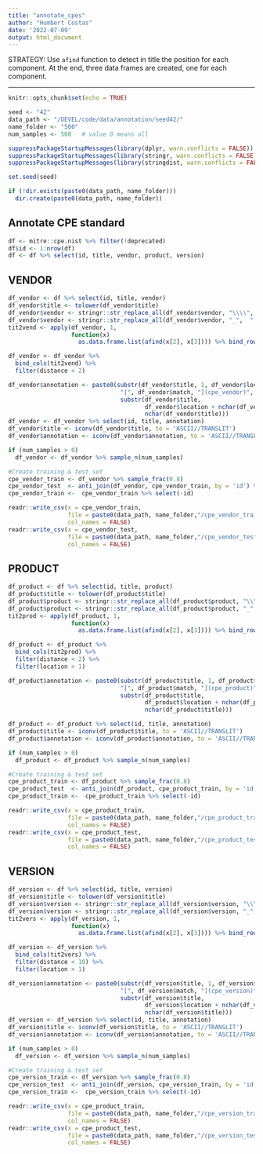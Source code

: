 ```yaml
---
title: "annotate_cpes"
author: "Humbert Costas"
date: '2022-07-09'
output: html_document
---
```


STRATEGY: Use `afind` function to detect in title the position for each component.
          At the end, three data frames are created, one for each component.

-------------------------------------------

```r
knitr::opts_chunk$set(echo = TRUE)

seed <- "42"
data_path <- "/DEVEL/code/data/annotation/seed42/"
name_folder <- "500"
num_samples <- 500   # value 0 means all
```

```r
suppressPackageStartupMessages(library(dplyr, warn.conflicts = FALSE))
suppressPackageStartupMessages(library(stringr, warn.conflicts = FALSE))
suppressPackageStartupMessages(library(stringdist, warn.conflicts = FALSE))

set.seed(seed)

if (!dir.exists(paste0(data_path, name_folder)))
  dir.create(paste0(data_path, name_folder))
```

## Annotate CPE standard


```r
df <- mitre::cpe.nist %>% filter(!deprecated)
df$id <- 1:nrow(df)
df <- df %>% select(id, title, vendor, product, version)
```

## VENDOR

```r
df_vendor <- df %>% select(id, title, vendor)
df_vendor$title <- tolower(df_vendor$title)
df_vendor$vendor <- stringr::str_replace_all(df_vendor$vendor, "\\\\", "")
df_vendor$vendor <- stringr::str_replace_all(df_vendor$vendor, "_",  " ")
tit2vend <- apply(df_vendor, 1, 
                  function(x) 
                    as.data.frame.list(afind(x[2], x[3]))) %>% bind_rows()
```

```r
df_vendor <- df_vendor %>% 
  bind_cols(tit2vend) %>% 
  filter(distance < 2)

df_vendor$annotation <- paste0(substr(df_vendor$title, 1, df_vendor$location - 1), 
                                "[", df_vendor$match, "](cpe_vendor)", 
                                substr(df_vendor$title, 
                                       df_vendor$location + nchar(df_vendor$match), 
                                       nchar(df_vendor$title))) 
df_vendor <- df_vendor %>% select(id, title, annotation)
df_vendor$title <- iconv(df_vendor$title, to = 'ASCII//TRANSLIT')
df_vendor$annotation <- iconv(df_vendor$annotation, to = 'ASCII//TRANSLIT')

if (num_samples > 0)
  df_vendor <- df_vendor %>% sample_n(num_samples)

#Create training & test set
cpe_vendor_train <- df_vendor %>% sample_frac(0.8)
cpe_vendor_test  <- anti_join(df_vendor, cpe_vendor_train, by = 'id') %>% select(-id)
cpe_vendor_train <-  cpe_vendor_train %>% select(-id)

readr::write_csv(x = cpe_vendor_train, 
                 file = paste0(data_path, name_folder,"/cpe_vendor_train.csv"), 
                 col_names = FALSE)
readr::write_csv(x = cpe_vendor_test, 
                 file = paste0(data_path, name_folder,"/cpe_vendor_test.csv"), 
                 col_names = FALSE)
```

## PRODUCT

```r
df_product <- df %>% select(id, title, product)
df_product$title <- tolower(df_product$title)
df_product$product <- stringr::str_replace_all(df_product$product, "\\\\", "")
df_product$product <- stringr::str_replace_all(df_product$product, "_",  " ")
tit2prod <- apply(df_product, 1, 
                  function(x) 
                    as.data.frame.list(afind(x[2], x[3]))) %>% bind_rows()
```

```r
df_product <- df_product %>% 
  bind_cols(tit2prod) %>% 
  filter(distance < 2) %>% 
  filter(location > 1)

df_product$annotation <- paste0(substr(df_product$title, 1, df_product$location - 1), 
                                "[", df_product$match, "](cpe_product)", 
                                substr(df_product$title, 
                                       df_product$location + nchar(df_product$match), 
                                       nchar(df_product$title))) 

df_product <- df_product %>% select(id, title, annotation)
df_product$title <- iconv(df_product$title, to = 'ASCII//TRANSLIT')
df_product$annotation <- iconv(df_product$annotation, to = 'ASCII//TRANSLIT')

if (num_samples > 0)
  df_product <- df_product %>% sample_n(num_samples)

#Create training & test set
cpe_product_train <- df_product %>% sample_frac(0.8)
cpe_product_test  <- anti_join(df_product, cpe_product_train, by = 'id') %>% select(-id)
cpe_product_train <-  cpe_product_train %>% select(-id)

readr::write_csv(x = cpe_product_train, 
                 file = paste0(data_path, name_folder,"/cpe_product_train.csv"), 
                 col_names = FALSE)
readr::write_csv(x = cpe_product_test, 
                 file = paste0(data_path, name_folder,"/cpe_product_test.csv"), 
                 col_names = FALSE)
```

## VERSION

```r
df_version <- df %>% select(id, title, version)
df_version$title <- tolower(df_version$title)
df_version$version <- stringr::str_replace_all(df_version$version, "\\\\", "")
df_version$version <- stringr::str_replace_all(df_version$version, "_",  " ")
tit2vers <- apply(df_version, 1, 
                  function(x) 
                    as.data.frame.list(afind(x[2], x[3]))) %>% bind_rows()
```

```r
df_version <- df_version %>% 
  bind_cols(tit2vers) %>% 
  filter(distance < 10) %>% 
  filter(location > 1)

df_version$annotation <- paste0(substr(df_version$title, 1, df_version$location - 1), 
                                "[", df_version$match, "](cpe_version)", 
                                substr(df_version$title, 
                                       df_version$location + nchar(df_version$match), 
                                       nchar(df_version$title))) 
df_version <- df_version %>% select(id, title, annotation)
df_version$title <- iconv(df_version$title, to = 'ASCII//TRANSLIT')
df_version$annotation <- iconv(df_version$annotation, to = 'ASCII//TRANSLIT')

if (num_samples > 0)
  df_version <- df_version %>% sample_n(num_samples)

#Create training & test set
cpe_version_train <- df_version %>% sample_frac(0.8)
cpe_version_test  <- anti_join(df_version, cpe_version_train, by = 'id') %>% select(-id)
cpe_version_train <-  cpe_version_train %>% select(-id)

readr::write_csv(x = cpe_product_train, 
                 file = paste0(data_path, name_folder,"/cpe_version_train.csv"), 
                 col_names = FALSE)
readr::write_csv(x = cpe_product_test, 
                 file = paste0(data_path, name_folder,"/cpe_version_test.csv"), 
                 col_names = FALSE)
```
